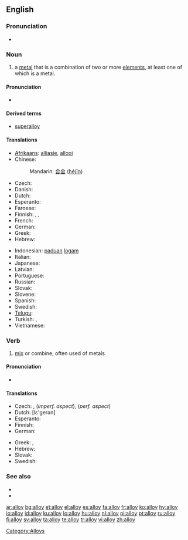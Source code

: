 ==English==
===Pronunciation===
*{{audio|en-us-alloy.ogg|Audio (US)}}

===Noun===
{{en-noun}}

# a [[metal]] that is a combination of two or more [[element]]s, at least one of which is a metal.

====Pronunciation====
*{{IPA|/'ælɒj/}}

====Derived terms====
*[[superalloy]]

====Translations====
{{trans-top|metal combined of more elements}}
* [[Afrikaans]]: [[alliasie]], [[allooi]]
* Chinese:
*: Mandarin: [[合金]] ([[héjīn]])
* Czech: {{t-|cs|slitina|f}}
* Danish: {{t-|da|legering|c}}
* Dutch: {{t+|nl|legering|f}}
* Esperanto: {{t-|eo|alojo|xs=Esperanto}}
* Faroese: {{t|fo|málmbland}}
* Finnish: {{t-|fi|seos}}, {{t+|fi|metalliseos}}, {{t+|fi|lejeerinki}}
* French: {{t+|fr|alliage|m}}
* German: {{t+|de|Legierung|f}}
* Greek: {{t+|el|κράμα|n|tr=kráma|sc=Grek}}
* Hebrew: {{t-|he|סגסוגת|f|sc=Hebr}}
{{trans-mid}}
* Indonesian: [[padu|paduan]] [[logam]]
* Italian: {{t+|it|lega|f}}
* Japanese: {{t|ja|合金|tr=ごうきん, gōkin}}
* Latvian: {{t|lv|sakausējums|m}}
* Portuguese: {{t+|pt|liga|f}}
* Russian: {{t+|ru|сплав|m|tr=spláv|sc=Cyrl}}
* Slovak: {{t|sk|zliatina|f}}
* Slovene: {{t+|sl|zlitina|f}}
* Spanish: {{t+|es|aleación|f}}
* Swedish: {{t+|sv|legering|c}}
* [[Telugu]]: {{t|te|మిశ్రమలోహం|tr=miSramalOhaM}}
* Turkish: {{t+|tr|alaşım}}, {{t+|tr|halita}}
* Vietnamese: {{t+|vi|hợp kim|xs=Vietnamese}}
{{trans-bottom}}

===Verb===
{{en-verb}}

# [[mix]] or combine; often used of metals

====Pronunciation====
*{{IPA|/æl'ɒj/}}

====Translations====
{{trans-top|mix or combine}}
* Czech: {{t|cs|legovat}}, {{t|cs|slévat}} (''imperf. aspect''), {{t|cs|slít}} (''perf. aspect'')
* Dutch: {{t|nl|legeren}} [lε'gerən]
* Esperanto: {{t|eo|aloji}}
* Finnish: {{t+|fi|seostaa}}
* German: {{t|de|legieren}}
{{trans-mid}}
* Greek: {{t|el|κραματοποιώ|tr=kramatopió}}, {{t|el|νοθεύω|tr=nothévo}}
* Hebrew: {{t|he|נתך|m|tr=nétekh}}
* Slovak: {{t|sk|zliať}}
* Swedish: {{t-|sv|legera}}
{{trans-bottom}}

===See also===
*{{pedialite}}
*{{Wikisource1911Enc Citation|Alloys}}

[[Category:Alloys]]

[[ar:alloy]]
[[bg:alloy]]
[[et:alloy]]
[[el:alloy]]
[[es:alloy]]
[[fa:alloy]]
[[fr:alloy]]
[[ko:alloy]]
[[hy:alloy]]
[[io:alloy]]
[[id:alloy]]
[[ku:alloy]]
[[lo:alloy]]
[[hu:alloy]]
[[nl:alloy]]
[[pl:alloy]]
[[pt:alloy]]
[[ru:alloy]]
[[fi:alloy]]
[[sv:alloy]]
[[ta:alloy]]
[[te:alloy]]
[[tr:alloy]]
[[vi:alloy]]
[[zh:alloy]]